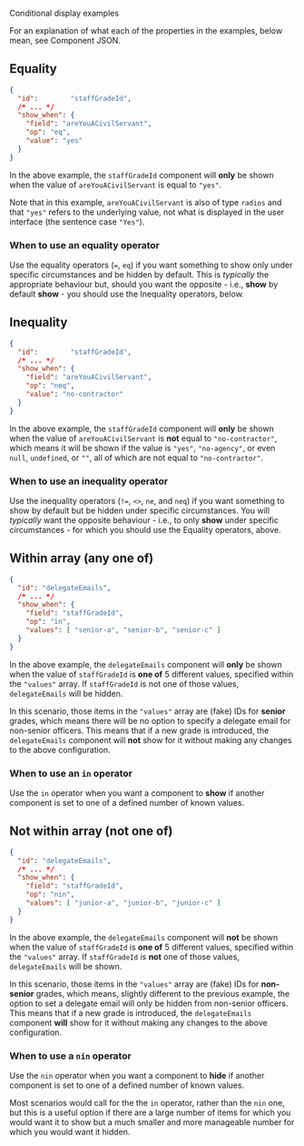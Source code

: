 <!-- Global imports -->

<Meta title="Examples/Conditional display" id="F-Examples-Conditional-Display" />

<Heading size="xl" id="json-format" caption="JSON Examples">Conditional display examples</Heading>

For an explanation of what each of the properties in the examples, below mean, 
see <Link href="/?path=/docs/f-json-component">Component JSON</Link>.

## Equality

```json
{
  "id":        "staffGradeId",
  /* ... */
  "show_when": {
    "field": "areYouACivilServant",
    "op": "eq",
    "value": "yes"
  }
}
```

In the above example, the `staffGradeId` component will **only** be shown when the value
of `areYouACivilServant` is equal to `"yes"`.

Note that in this example, `areYouACivilServant` is also of type `radios` and that `"yes"`
refers to the underlying value, not what is displayed in the user interface (the sentence case `"Yes"`).

### When to use an equality operator
Use the equality operators (`=`, `eq`) if you want something to show only under specific
circumstances and be hidden by default. This is *typically* the appropriate behaviour but,
should you want the opposite - i.e., **show** by default **show** - you should use
the Inequality operators, below.

## Inequality

```json
{
  "id":        "staffGradeId",
  /* ... */
  "show_when": {
    "field": "areYouACivilServant",
    "op": "neq",
    "value": "no-contractor"
  }
}
```

In the above example, the `staffGradeId` component will **only** be shown when the value
of `areYouACivilServant` is **not** equal to `"no-contractor"`, which means it will be
shown if the value is `"yes"`, `"no-agency"`, or even `null`, `undefined`, or `""`, all of
which are not equal to `"no-contractor"`.

### When to use an inequality operator
Use the inequality operators (`!=`, `<>`, `ne`, and `neq`) if you want something to show by
default but be hidden under specific circumstances. You will *typically* want the opposite
behaviour - i.e., to only **show** under specific circumstances - for which you should use
the Equality operators, above.


## Within array (any one of)

```json
{
  "id": "delegateEmails",
  /* ... */
  "show_when": {
    "field": "staffGradeId",
    "op": "in",
    "values": [ "senior-a", "senior-b", "senior-c" ]
  }
}
```

In the above example, the `delegateEmails` component will **only** be shown when the value
of `staffGradeId` is **one of** 5 different values, specified within the `"values"` array.
If `staffGradeId` is not one of those values, `delegateEmails` will be hidden.

In this scenario, those items in the `"values"` array are (fake) IDs for **senior** grades,
which means there will be no option to specify a delegate email for non-senior officers. This
means that if a new grade is introduced, the `delegateEmails` component will **not** show for
it without making any changes to the above configuration.

### When to use an `in` operator
Use the `in` operator when you want a component to **show** if another component is set to one
of a defined number of known values.


## Not within array (not one of)

```json
{
  "id": "delegateEmails",
  /* ... */
  "show_when": {
    "field": "staffGradeId",
    "op": "nin",
    "values": [ "junior-a", "junior-b", "junior-c" ]
  }
}
```

In the above example, the `delegateEmails` component will **not** be shown when the value
of `staffGradeId` is **one of** 5 different values, specified within the `"values"` array.
If `staffGradeId` is **not** one of those values, `delegateEmails` will be shown.

In this scenario, those items in the `"values"` array are (fake) IDs for **non-senior** grades,
which means, slightly different to the previous example, the option to set a delegate email will
only be hidden from non-senior officers. This means that if a new grade is introduced, the
`delegateEmails` component **will** show for it without making any changes to the above
configuration.

### When to use a `nin` operator
Use the `nin` operator when you want a component to **hide** if another component is set to one
of a defined number of known values.

Most scenarios would call for the the `in` operator, rather than the `nin` one, but this is a
useful option if there are a large number of items for which you would want it to show but a
much smaller and more manageable number for which you would want it hidden.

